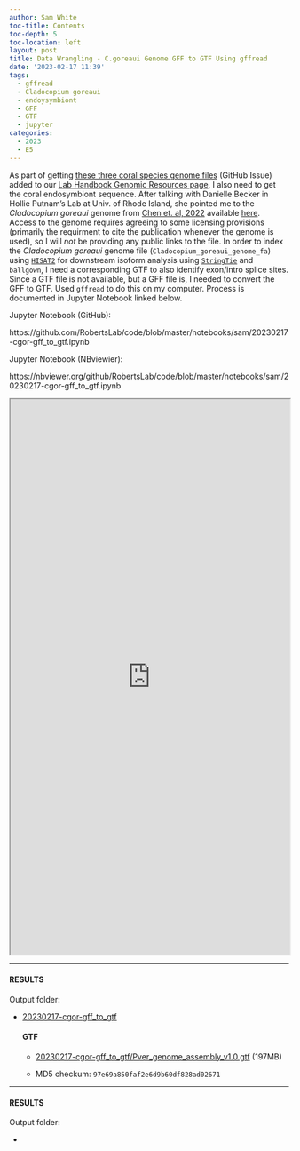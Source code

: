```yaml
---
author: Sam White
toc-title: Contents
toc-depth: 5
toc-location: left
layout: post
title: Data Wrangling - C.goreaui Genome GFF to GTF Using gffread
date: '2023-02-17 11:39'
tags: 
  - gffread
  - Cladocopium goreaui
  - endoysymbiont
  - GFF
  - GTF
  - jupyter
categories: 
  - 2023
  - E5
---
```

As part of getting [these three coral species genome files](https://github.com/RobertsLab/resources/issues/1571) (GitHub Issue) added to our [Lab Handbook Genomic Resources page](https://robertslab.github.io/resources/Genomic-Resources/), I also need to get the coral endosymbiont sequence. After talking with Danielle Becker in Hollie Putnam's Lab at Univ. of Rhode Island, she pointed me to the _Cladocopium goreaui_ genome from [Chen et. al, 2022](https://doi.org/10.48610/fba3259) available [here](https://espace.library.uq.edu.au/view/UQ:fba3259). Access to the genome requires agreeing to some licensing provisions (primarily the requirment to cite the publication whenever the genome is used), so I will _not_ be providing any public links to the file. In order to index the _Cladocopium goreaui_  genome file (`Cladocopium_goreaui_genome_fa`) using [`HISAT2`](https://daehwankimlab.github.io/hisat2/) for downstream isoform analysis using [`StringTie`](https://ccb.jhu.edu/software/stringtie/) and `ballgown`, I need a corresponding GTF to also identify exon/intro splice sites. Since a GTF file is not available, but a GFF file is, I needed to convert the GFF to GTF. Used `gffread` to do this on my computer. Process is documented in Jupyter Notebook linked below.

Jupyter Notebook (GitHub):

https://github.com/RobertsLab/code/blob/master/notebooks/sam/20230217-cgor-gff_to_gtf.ipynb

Jupyter Notebook (NBviewier):

https://nbviewer.org/github/RobertsLab/code/blob/master/notebooks/sam/20230217-cgor-gff_to_gtf.ipynb


<iframe src="https://nbviewer.org/github/RobertsLab/code/blob/master/notebooks/sam/20230217-cgor-gff_to_gtf.ipynb" width="100%" height="1000" scrolling="yes"></iframe>

---

#### RESULTS

Output folder:

- [20230217-cgor-gff_to_gtf](https://gannet.fish.washington.edu/Atumefaciens/20230217-cgor-gff_to_gtf)

  #### GTF

  - [20230217-cgor-gff_to_gtf/Pver_genome_assembly_v1.0.gtf](https://gannet.fish.washington.edu/Atumefaciens/20230217-cgor-gff_to_gtf/Cladocopium_goreaui_genes_gff3.gtf) (197MB)

  - MD5 checkum: `97e69a850faf2e6d9b60df828ad02671`


---

#### RESULTS

Output folder:

- []()

